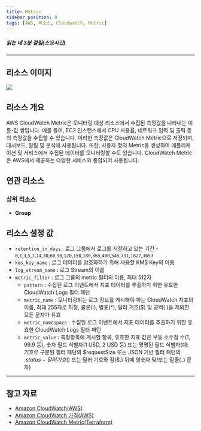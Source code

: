```yaml
---
title: Metric
sidebar_position: 0
tags: [AWS, 리소스, Cloudwatch, Metric]
---
```





##### 읽는 데 3분 걸림(소요시간)

---

## 리소스 이미지

<img src={icon} />

## 리소스 개요

AWS CloudWatch Metric은 모니터링 대상 리소스에서 수집된 측정값을 나타내는 이름-값 쌍입니다. 예를 들어, EC2 인스턴스에서 CPU 사용률, 네트워크 입력 및 출력 등의 측정값을 수집할 수 있습니다. 이러한 측정값은 CloudWatch Metric으로 저장되며, 대시보드, 알림 및 분석에 사용됩니다. 또한, 사용자 정의 Metric을 생성하여 애플리케이션 및 서비스에서 수집된 데이터를 모니터링할 수도 있습니다. CloudWatch Metric은 AWS에서 제공하는 다양한 서비스와 통합되어 사용됩니다.

## 연관 리소스

### 상위 리소스

-   **Group**

## 리소스 설정 값

-   `retention_in_days` : 로그 그룹에서 로그를 저장하고 있는 기간 - `0`,`1`,`3`,`5`,`7`,`14`,`30`,`60`,`90`,`120`,`150`,`180`,`365`,`400`,`545`,`731`,`1827`,`3653`
-   `kms_key_name` : 로그 데이터를 암호화하기 위해 사용할 KMS Key의 이름
-   `log_stream_name` : 로그 Stream의 이름
-   `metric_filter` : 로그 그룹의 metric 필터의 이름, 최대 512자
    -   `pattern` : 수집된 로그 이벤트에서 지표 데이터를 추출하기 위한 유효한 CloudWatch Logs 필터 패턴
    -   `metric_name` : 모니터링되는 로그 정보를 게시해야 하는 CloudWatch 지표의 이름, 최대 255자로 지정, 콜론(:), 별표(\*), 달러 기호($) 및 공백( )을 제외한 모든 문자가 유효
    -   `metric_namespace` : 수집된 로그 이벤트에서 지표 데이터를 추출하기 위한 유효한 CloudWatch Logs 필터 패턴
    -   `metric_value` : 측정항목에 게시할 항목, 유효한 지표 값은 부동 소수점 수(1, 99.9 등), 숫자 필드 식별자(1 USD, 2 USD 등) 또는 명명된 필드 식별자(예: 기호로 구분된 필터 패턴의 $requestSize 또는 JSON 기반 필터 패턴의 $.status - 달러 기호($) 또는 달러 기호와 점($.) 뒤에 영숫자 및/또는 밑줄(\_) 문자)

---

## 참고 자료

-   [Amazon CloudWatch(AWS)](https://docs.aws.amazon.com/ko_kr/AmazonCloudWatch/latest/monitoring/WhatIsCloudWatch.html)
-   [Amazon CloudWatch 가격(AWS)](https://aws.amazon.com/ko/cloudwatch/pricing/?nc2=type_a)
-   [Amazon CloudWatch Metric(Terraform)](https://registry.terraform.io/providers/hashicorp/aws/latest/docs/resources/cloudwatch_metric_alarm)
